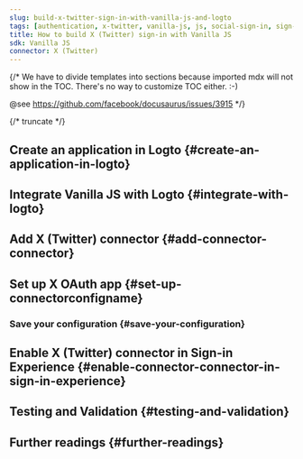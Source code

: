 ```yaml
---
slug: build-x-twitter-sign-in-with-vanilla-js-and-logto
tags: [authentication, x-twitter, vanilla-js, js, social-sign-in, sign-in, login]
title: How to build X (Twitter) sign-in with Vanilla JS
sdk: Vanilla JS
connector: X (Twitter)
---
```


{/*
  We have to divide templates into sections because imported mdx will not show in the TOC.
  There's no way to customize TOC either. :-)

  @see https://github.com/facebook/docusaurus/issues/3915
*/}




{/* truncate */}

<Intro connector={connector} sdk="Vanilla JS" link="https://en.wikipedia.org/wiki/ECMAScript" />

## Create an application in Logto \{#create-an-application-in-logto}

<CreateApplication type="Single page app" framework="Vanilla JS" />

## Integrate Vanilla JS with Logto \{#integrate-with-logto}

<FrameworkGuide />

## Add X (Twitter) connector \{#add-connector-connector}

<AddSocialConnector connector={connector} framework="Vanilla JS" />

## Set up X OAuth app \{#set-up-connectorconfigname}

<ConnectorGuide />

### Save your configuration \{#save-your-configuration}

<SaveYourConfiguration connector={connector} />

## Enable X (Twitter) connector in Sign-in Experience \{#enable-connector-connector-in-sign-in-experience}

<EnableSocialConnector connector={connector} />

## Testing and Validation \{#testing-and-validation}

<TestingAndValidation connector={connector} sdk="Vanilla JS" />

## Further readings \{#further-readings}

<FurtherReadings />
